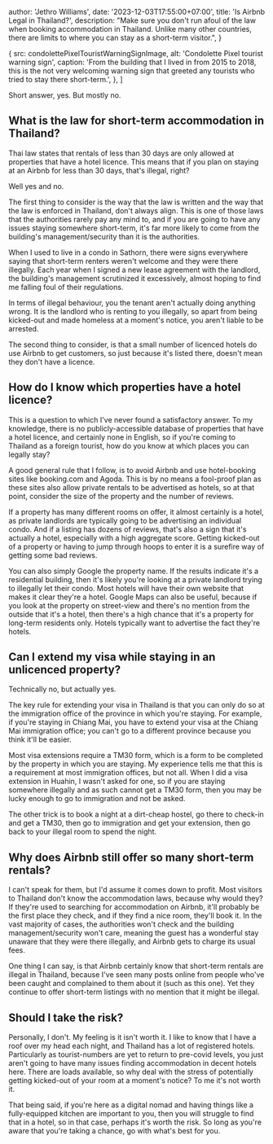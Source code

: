 

  author: 'Jethro Williams',
  date: '2023-12-03T17:55:00+07:00',
  title: 'Is Airbnb Legal in Thailand?',
  description: "Make sure you don't run afoul of the law when booking accommodation in Thailand. Unlike many other countries, there are limits to where you can stay as a short-term visitor.",
}

  {
    src: condolettePixelTouristWarningSignImage,
    alt: 'Condolette Pixel tourist warning sign',
    caption: 'From the building that I lived in from 2015 to 2018, this is the not very welcoming warning sign that greeted any tourists who tried to stay there short-term.',
  },
]


Short answer, yes. But mostly no.

## What is the law for short-term accommodation in Thailand?

Thai law states that rentals of less than 30 days are only allowed at properties that have a hotel licence. This means that if you plan on staying at an Airbnb for less than 30 days, that's illegal, right?

Well yes and no.

The first thing to consider is the way that the law is written and the way that the law is enforced in Thailand, don't always align. This is one of those laws that the authorities rarely pay any mind to, and if you are going to have any issues staying somewhere short-term, it's far more likely to come from the building's management/security than it is the authorities.

When I used to live in a condo in Sathorn, there were signs everywhere saying that short-term renters weren't welcome and they were there illegally. Each year when I signed a new lease agreement with the landlord, the building's management scrutinized it excessively, almost hoping to find me falling foul of their regulations.

In terms of illegal behaviour, you the tenant aren't actually doing anything wrong. It is the landlord who is renting to you illegally, so apart from being kicked-out and made homeless at a moment's notice, you aren't liable to be arrested.

The second thing to consider, is that a small number of licenced hotels do use Airbnb to get customers, so just because it's listed there, doesn't mean they don't have a licence.

<ImageGallery images={touristWarningImages} />

## How do I know which properties have a hotel licence?

This is a question to which I've never found a satisfactory answer. To my knowledge, there is no publicly-accessible database of properties that have a hotel licence, and certainly none in English, so if you're coming to Thailand as a foreign tourist, how do you know at which places you can legally stay?

A good general rule that I follow, is to avoid Airbnb and use hotel-booking sites like booking.com and Agoda. This is by no means a fool-proof plan as these sites also allow private rentals to be advertised as hotels, so at that point, consider the size of the property and the number of reviews.

If a property has many different rooms on offer, it almost certainly is a hotel, as private landlords are typically going to be advertising an individual condo. And if a listing has dozens of reviews, that's also a sign that it's actually a hotel, especially with a high aggregate score. Getting kicked-out of a property or having to jump through hoops to enter it is a surefire way of getting some bad reviews.

You can also simply Google the property name. If the results indicate it's a residential building, then it's likely you're looking at a private landlord trying to illegally let their condo. Most hotels will have their own website that makes it clear they're a hotel. Google Maps can also be useful, because if you look at the property on street-view and there's no mention from the outside that it's a hotel, then there's a high chance that it's a property for long-term residents only. Hotels typically want to advertise the fact they're hotels.

## Can I extend my visa while staying in an unlicenced property?

Technically no, but actually yes.

The key rule for extending your visa in Thailand is that you can only do so at the immigration office of the province in which you're staying. For example, if you're staying in Chiang Mai, you have to extend your visa at the Chiang Mai immigration office; you can't go to a different province because you think it'll be easier.

Most visa extensions require a TM30 form, which is a form to be completed by the property in which you are staying. My experience tells me that this is a requirement at most immigration offices, but not all. When I did a visa extension in Huahin, I wasn't asked for one, so if you are staying somewhere illegally and as such cannot get a TM30 form, then you may be lucky enough to go to immigration and not be asked.

The other trick is to book a night at a dirt-cheap hostel, go there to check-in and get a TM30, then go to immigration and get your extension, then go back to your illegal room to spend the night.

## Why does Airbnb still offer so many short-term rentals?

I can't speak for them, but I'd assume it comes down to profit. Most visitors to Thailand don't know the accommodation laws, because why would they? If they're used to searching for accommodation on Airbnb, it'll probably be the first place they check, and if they find a nice room, they'll book it. In the vast majority of cases, the authorities won't check and the building management/security won't care, meaning the guest has a wonderful stay unaware that they were there illegally, and Airbnb gets to charge its usual fees.

One thing I can say, is that Airbnb certainly know that short-term rentals are illegal in Thailand, because I've seen many posts online from people who've been caught and complained to them about it (<ExternalLink url='https://www.reddit.com/r/Thailand/comments/zy06ln/did_anyone_go_through_this_guard_didnt_allow_us/'>such as this one</ExternalLink>). Yet they continue to offer short-term listings with no mention that it might be illegal.

## Should I take the risk?

Personally, I don't. My feeling is it isn't worth it. I like to know that I have a roof over my head each night, and Thailand has a lot of registered hotels. Particularly as tourist-numbers are yet to return to pre-covid levels, you just aren't going to have many issues finding accommodation in decent hotels here. There are loads available, so why deal with the stress of potentially getting kicked-out of your room at a moment's notice? To me it's not worth it.

That being said, if you're here as a digital nomad and having things like a fully-equipped kitchen are important to you, then you will struggle to find that in a hotel, so in that case, perhaps it's worth the risk. So long as you're aware that you're taking a chance, go with what's best for you.
